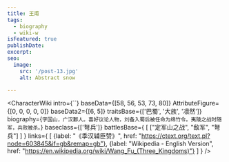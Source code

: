 ```yaml
---
title: 王甫
tags:
  - biography
  - wiki-w
isFeatured: true
publishDate:
excerpt:
seo:
  image:
    src: '/post-13.jpg'
    alt: Abstract snow

---
```



<CharacterWiki
  intro={``}
  baseData={[58, 56, 53, 73, 80]}
  AttributeFigure={[0, 0, 0, 0, 0]}
  baseData2={[6, 5]}
  traitsBase={['巴蜀', '大族', '凛然']}
  biography={`字国山，广汉郪人。喜好议论人物，刘备入蜀后被任命为绵竹令。夷陵之战时随军，兵败被杀。`}
  baseclass={['弩兵']}
  battlesBase={
    [
      ["定军山之战", "敌军", "弩兵"]
    ]
  }
  links={
    [
      {label: "《季汉辅臣赞》", href: "https://ctext.org/text.pl?node=603845&if=gb&remap=gb"},
      {label: "Wikipedia - English Version", href: "https://en.wikipedia.org/wiki/Wang_Fu_(Three_Kingdoms)"}
    ]
  }
/>
